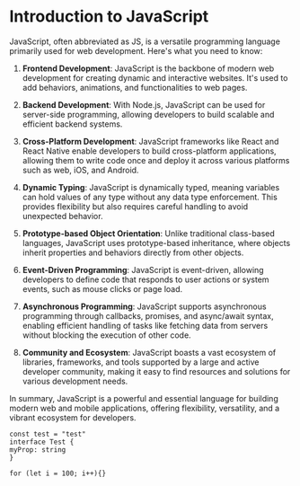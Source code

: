 # Introduction to JavaScript

JavaScript, often abbreviated as JS, is a versatile programming language primarily used for web development. Here's what you need to know:

1. **Frontend Development**: JavaScript is the backbone of modern web development for creating dynamic and interactive websites. It's used to add behaviors, animations, and functionalities to web pages.

2. **Backend Development**: With Node.js, JavaScript can be used for server-side programming, allowing developers to build scalable and efficient backend systems.

3. **Cross-Platform Development**: JavaScript frameworks like React and React Native enable developers to build cross-platform applications, allowing them to write code once and deploy it across various platforms such as web, iOS, and Android.

4. **Dynamic Typing**: JavaScript is dynamically typed, meaning variables can hold values of any type without any data type enforcement. This provides flexibility but also requires careful handling to avoid unexpected behavior.

5. **Prototype-based Object Orientation**: Unlike traditional class-based languages, JavaScript uses prototype-based inheritance, where objects inherit properties and behaviors directly from other objects.

6. **Event-Driven Programming**: JavaScript is event-driven, allowing developers to define code that responds to user actions or system events, such as mouse clicks or page load.

7. **Asynchronous Programming**: JavaScript supports asynchronous programming through callbacks, promises, and async/await syntax, enabling efficient handling of tasks like fetching data from servers without blocking the execution of other code.

8. **Community and Ecosystem**: JavaScript boasts a vast ecosystem of libraries, frameworks, and tools supported by a large and active developer community, making it easy to find resources and solutions for various development needs.

In summary, JavaScript is a powerful and essential language for building modern web and mobile applications, offering flexibility, versatility, and a vibrant ecosystem for developers.

<CodeHeader text="TestComponent.tsx" />

```tsx
const test = "test"
interface Test {
myProp: string
}

for (let i = 100; i++){}

```
